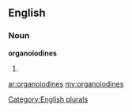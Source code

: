 ==English==

===Noun===
'''organoiodines'''

# {{plural of|[[organoiodine]]}}

[[Category:English plurals]]

[[ar:organoiodines]]
[[my:organoiodines]]